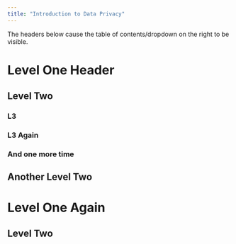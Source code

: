 ```yaml
---
title: "Introduction to Data Privacy"
---
```


The headers below cause the table of contents/dropdown on the right to be visible. 

# Level One Header

## Level Two

### L3

### L3 Again

### And one more time

## Another Level Two


# Level One Again

## Level Two
